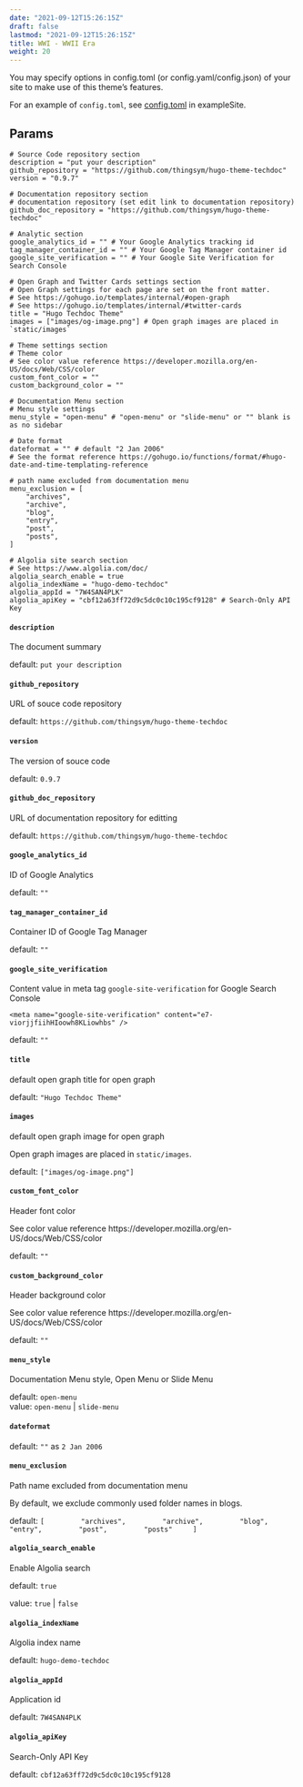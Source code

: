 ```yaml
---
date: "2021-09-12T15:26:15Z"
draft: false
lastmod: "2021-09-12T15:26:15Z"
title: WWI - WWII Era
weight: 20
---
```


You may specify options in config.toml (or config.yaml/config.json) of your site to make use of this theme’s features.

For an example of `config.toml`, see [config.toml](https://github.com/thingsym/hugo-theme-techdoc/blob/master/exampleSite/config.toml) in exampleSite.

## Params

    # Source Code repository section
    description = "put your description"
    github_repository = "https://github.com/thingsym/hugo-theme-techdoc"
    version = "0.9.7"

    # Documentation repository section
    # documentation repository (set edit link to documentation repository)
    github_doc_repository = "https://github.com/thingsym/hugo-theme-techdoc"

    # Analytic section
    google_analytics_id = "" # Your Google Analytics tracking id
    tag_manager_container_id = "" # Your Google Tag Manager container id
    google_site_verification = "" # Your Google Site Verification for Search Console

    # Open Graph and Twitter Cards settings section
    # Open Graph settings for each page are set on the front matter.
    # See https://gohugo.io/templates/internal/#open-graph
    # See https://gohugo.io/templates/internal/#twitter-cards
    title = "Hugo Techdoc Theme"
    images = ["images/og-image.png"] # Open graph images are placed in `static/images`

    # Theme settings section
    # Theme color
    # See color value reference https://developer.mozilla.org/en-US/docs/Web/CSS/color
    custom_font_color = ""
    custom_background_color = ""

    # Documentation Menu section
    # Menu style settings
    menu_style = "open-menu" # "open-menu" or "slide-menu" or "" blank is as no sidebar

    # Date format
    dateformat = "" # default "2 Jan 2006"
    # See the format reference https://gohugo.io/functions/format/#hugo-date-and-time-templating-reference

    # path name excluded from documentation menu
    menu_exclusion = [
        "archives",
        "archive",
        "blog",
        "entry",
        "post",
        "posts",
    ]

    # Algolia site search section
    # See https://www.algolia.com/doc/
    algolia_search_enable = true
    algolia_indexName = "hugo-demo-techdoc"
    algolia_appId = "7W4SAN4PLK"
    algolia_apiKey = "cbf12a63ff72d9c5dc0c10c195cf9128" # Search-Only API Key

#### `description`

The document summary

default: `put your description`

#### `github_repository`

URL of souce code repository

default: `https://github.com/thingsym/hugo-theme-techdoc`

#### `version`

The version of souce code

default: `0.9.7`

#### `github_doc_repository`

URL of documentation repository for editting

default: `https://github.com/thingsym/hugo-theme-techdoc`

#### `google_analytics_id`

ID of Google Analytics

default: `""`

#### `tag_manager_container_id`

Container ID of Google Tag Manager

default: `""`

#### `google_site_verification`

Content value in meta tag `google-site-verification` for Google Search Console

```
<meta name="google-site-verification" content="e7-viorjjfiihHIoowh8KLiowhbs" />
```

default: `""`

#### `title`

default open graph title for open graph

default: `"Hugo Techdoc Theme"`

#### `images`

default open graph image for open graph

Open graph images are placed in `static/images`.

default: `["images/og-image.png"]`

#### `custom_font_color`

Header font color

See color value reference https://developer.mozilla.org/en-US/docs/Web/CSS/color


default: `""`

#### `custom_background_color`

Header background color

See color value reference https://developer.mozilla.org/en-US/docs/Web/CSS/color

default: `""`

#### `menu_style`

Documentation Menu style, Open Menu or Slide Menu

default: `open-menu`  
value: `open-menu` | `slide-menu`

#### `dateformat`

default: `""` as `2 Jan 2006`

#### `menu_exclusion`

Path name excluded from documentation menu

By default, we exclude commonly used folder names in blogs.

default: `[
        "archives",
        "archive",
        "blog",
        "entry",
        "post",
        "posts"
    ]`


#### `algolia_search_enable`

Enable Algolia search

default: `true`

value: `true` | `false`

#### `algolia_indexName`

Algolia index name

default: `hugo-demo-techdoc`

#### `algolia_appId`

Application id

default: `7W4SAN4PLK`

#### `algolia_apiKey`

Search-Only API Key

default: `cbf12a63ff72d9c5dc0c10c195cf9128`
